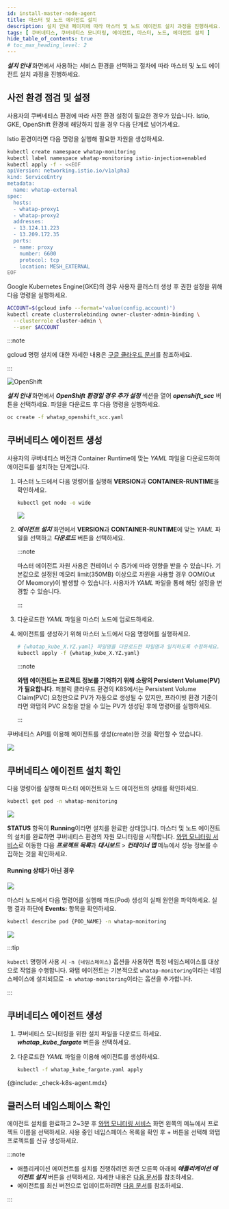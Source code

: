 ```yaml
---
id: install-master-node-agent
title: 마스터 및 노드 에이전트 설치
description: 설치 안내 페이지에 따라 마스터 및 노드 에이전트 설치 과정을 진행하세요.
tags: [ 쿠버네티스, 쿠버네티스 모니터링, 에이전트, 마스터, 노드, 에이전트 설치 ]
hide_table_of_contents: true
# toc_max_heading_level: 2
---
```



***설치 안내*** 화면에서 사용하는 서비스 환경을 선택하고 절차에 따라 마스터 및 노드 에이전트 설치 과정을 진행하세요. 

<Tabs groupId='k8stype'>

<TabItem value='kubernetes' label='KUBERNETES' default>

## 사전 환경 점검 및 설정

사용자의 쿠버네티스 환경에 따라 사전 환경 설정이 필요한 경우가 있습니다. Istio, GKE, OpenShift 환경에 해당하지 않을 경우 다음 단계로 넘어가세요.

<Tabs>

<TabItem value='istio' label='Istio 환경' default>

Istio 환경이라면 다음 명령을 실행해 필요한 자원을 생성하세요.

```bash title='SH'
kubectl create namespace whatap-monitoring
kubectl label namespace whatap-monitoring istio-injection=enabled
kubectl apply -f - <<EOF
apiVersion: networking.istio.io/v1alpha3
kind: ServiceEntry
metadata:
  name: whatap-external
spec:
  hosts:
  - whatap-proxy1
  - whatap-proxy2
  addresses:
  - 13.124.11.223
  - 13.209.172.35
  ports:
  - name: proxy
    number: 6600
    protocol: tcp
    location: MESH_EXTERNAL
EOF
```

</TabItem>

<TabItem value='gke' label='GKE 환경'>

Google Kubernetes Engine(GKE)의 경우 사용자 클러스터 생성 후 권한 설정을 위해 다음 명령을 실행하세요.

```bash
ACCOUNT=$(gcloud info --format='value(config.account)')
kubectl create clusterrolebinding owner-cluster-admin-binding \
  --clusterrole cluster-admin \
  --user $ACCOUNT
```

:::note

gcloud 명령 설치에 대한 자세한 내용은 [구글 클라우드 문서](https://cloud.google.com/sdk/docs/install)를 참조하세요.

:::

</TabItem>

<TabItem value='openshift' label='OpenShift 환경'>

![OpenShift](/img/kube-install-openshift.png)

***설치 안내*** 화면에서 ***OpenShift 환경일 경우 추가 설정*** 섹션을 열어 ***openshift_scc*** 버튼을 선택하세요. 파일을 다운로드 후 다음 명령을 실행하세요.

```bash
oc create -f whatap_openshift_scc.yaml
```

</TabItem>

</Tabs>


## 쿠버네티스 에이전트 생성

사용자의 쿠버네티스 버전과 Container Runtime에 맞는 *YAML* 파일을 다운로드하여 에이전트를 설치하는 단계입니다.

1. 마스터 노드에서 다음 명령어를 실행해 **VERSION**과 **CONTAINER-RUNTIME**을 확인하세요.

    ```bash
    kubectl get node -o wide
    ```

    ![](/img/k8s-check-version.svg)

1. ***에이전트 설치*** 화면에서 **VERSION**과 **CONTAINER-RUNTIME**에 맞는 *YAML* 파일을 선택하고 ***다운로드*** 버튼을 선택하세요.

    <ImgLang img='k8s-download-yaml.png' desc='yaml 다운로드' />

    :::note

    마스터 에이전트 자원 사용은 컨테이너 수 증가에 따라 영향을 받을 수 있습니다. 기본값으로 설정된 메모리 limit(350MB) 이상으로 자원을 사용할 경우 OOM(Out Of Meomory)이 발생할 수 있습니다. 사용자가 *YAML* 파일을 통해 해당 설정을 변경할 수 있습니다.

    :::

1. 다운로드한 *YAML* 파일을 마스터 노드에 업로드하세요.

1. 에이전트를 생성하기 위해 마스터 노드에서 다음 명령어를 실행하세요. 

    ```bash
    # {whatap_kube_X.YZ.yaml} 파일명을 다운로드한 파일명과 일치하도록 수정하세요.
    kubectl apply -f {whatap_kube_X.YZ.yaml}
    ```

    :::note

    **와탭 에이전트는 프로젝트 정보를 기억하기 위해 소량의 Persistent Volume(PV)가 필요합니다.** 퍼블릭 클라우드 환경의 K8S에서는 Persistent Volume Claim(PVC) 요청만으로 PV가 자동으로 생성될 수 있지만, 프라이빗 환경 기준이라면 와탭의 PVC 요청을 받을 수 있는 PV가 생성된 후에 명령어를 실행하세요.

    :::

쿠버네티스 API를 이용해 에이전트를 생성(create)한 것을 확인할 수 있습니다.

![](/img/k8s-install-agent-check.svg)


## 쿠버네티스 에이전트 설치 확인

다음 명령어를 실행해 마스터 에이전트와 노드 에이전트의 상태를 확인하세요.

```bash
kubectl get pod -n whatap-monitoring
```

![](/img/k8s-check-running-agent-monitoring.svg)

**STATUS** 항목이 **Running**이라면 설치를 완료한 상태입니다. 마스터 및 노드 에이전트의 설치를 완료하면 쿠버네티스 환경의 자원 모니터링을 시작합니다. [와탭 모니터링 서비스](https://service.whatap.io)로 이동한 다음 ***프로젝트 목록***과 ***대시보드*** > ***컨테이너 맵*** 메뉴에서 성능 정보를 수집하는 것을 확인하세요.

#### Running 상태가 아닌 경우

![](/img/k8s-not-running-agent-monitoring.svg)

마스터 노드에서 다음 명령어를 실행해 파드(Pod) 생성의 실패 원인을 파악하세요. 실행 결과 하단에 **Events:** 항목을 확인하세요.

```bash
kubectl describe pod {POD_NAME} -n whatap-monitoring
```

![](/img/k8s-check-install-fail.svg)

:::tip

`kubectl` 명령어 사용 시 `-n {네임스페이스}` 옵션을 사용하면 특정 네임스페이스를 대상으로 작업을 수행합니다. 와탭 에이전트는 기본적으로 `whatap-monitoring`이라는 네임스페이스에 설치되므로 `-n whatap-monitoring`이라는 옵션을 추가합니다.

:::

</TabItem>

<TabItem value='eksfragate' label='EKS Fargate'>

## 쿠버네티스 에이전트 생성

1. 쿠버네티스 모니터링을 위한 설치 파일을 다운로드 하세요. ***whatap_kube_fargate*** 버튼을 선택하세요.

1. 다운로드한 *YAML* 파일을 이용해 에이전트를 생성하세요.

    ```bash
    kubectl -f whatap_kube_fargate.yaml apply
    ```

{@include: _check-k8s-agent.mdx}

## 클러스터 네임스페이스 확인

에이전트 설치를 완료하고 2~3분 후 [와탭 모니터링 서비스](https://service.whatap.io) 화면 왼쪽의 메뉴에서 프로젝트 이름을 선택하세요. 사용 중인 네임스페이스 목록을 확인 후 + 버튼을 선택해 와탭 프로젝트를 신규 생성하세요.


</TabItem>

</Tabs>

:::note

* 애플리케이션 에이전트를 설치를 진행하려면 화면 오른쪽 아래에 ***애플리케이션 에이전트 설치*** 버튼을 선택하세요. 자세한 내용은 [다음 문서](install-application-agent)를 참조하세요.
* 에이전트를 최신 버전으로 업데이트하려면 [다음 문서](agent-update)를 참조하세요.

:::